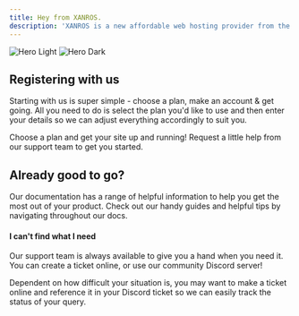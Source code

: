```yaml
---
title: Hey from XANROS.
description: 'XANROS is a new affordable web hosting provider from the United Kingdom.'
---
```


<img
  className="block dark:hidden"
  src="/images/hero-light.svg"
  alt="Hero Light"
/>
<img
  className="hidden dark:block"
  src="/images/hero-dark.svg"
  alt="Hero Dark"
/>

## Registering with us

Starting with us is super simple - choose a plan, make an account & get going. All you need to do is select the plan you'd like to use and then enter your details so we can adjust everything accordingly to suit you.

<CardGroup cols={2}>
  <Card
    title="Choose a new plan"
    icon="plus"
    href="https://account.xanros.com/order/forms/"
  >
    Choose a plan and get your site up and running!
  </Card>
  <Card
    title="Request some support"
    icon="question"
    href="https://account.xanros.com/plugin/support_manager/client_main/"
  >
    Request a little help from our support team to get you started.
  </Card>
</CardGroup>


## Already good to go?

Our documentation has a range of helpful information to help you get the most out of your product. Check out our handy guides and helpful tips by navigating throughout our docs.

####   I can't find what I need
Our support team is always available to give you a hand when you need it. You can create a ticket online, or use our community Discord server!

Dependent on how difficult your situation is, you may want to make a ticket online and reference it in your Discord ticket so we can easily track the status of your query.